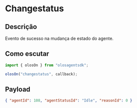 # Changestatus

## Descrição

Evento de sucesso na mudança de estado do agente.

## Como escutar

```js copy
import { olosOn } from "olosagentsdk";

olosOn("changestatus", callback);
```

## Payload

```json copy
{ "agentId": 108, "agentStatusId": "Idle", "reasonId": 0 }
```
